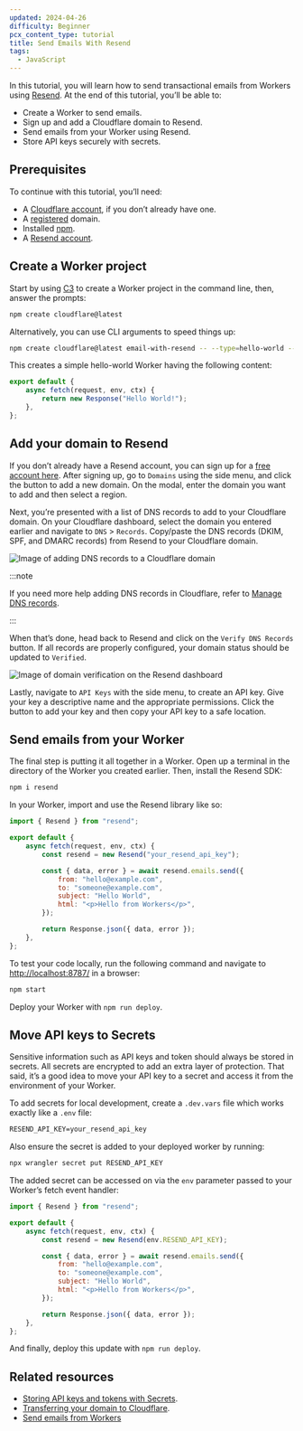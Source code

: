```yaml
---
updated: 2024-04-26
difficulty: Beginner
pcx_content_type: tutorial
title: Send Emails With Resend
tags:
  - JavaScript
---
```


In this tutorial, you will learn how to send transactional emails from Workers using [Resend](https://resend.com/). At the end of this tutorial, you’ll be able to:

- Create a Worker to send emails.
- Sign up and add a Cloudflare domain to Resend.
- Send emails from your Worker using Resend.
- Store API keys securely with secrets.

## Prerequisites

To continue with this tutorial, you’ll need:

- A [Cloudflare account](https://dash.cloudflare.com/sign-up/workers-and-pages), if you don’t already have one.
- A [registered](/registrar/get-started/register-domain/) domain.
- Installed [npm](https://docs.npmjs.com/getting-started).
- A [Resend account](https://resend.com/signup).

## Create a Worker project

Start by using [C3](/pages/get-started/c3/) to create a Worker project in the command line, then, answer the prompts:

```sh
npm create cloudflare@latest
```

Alternatively, you can use CLI arguments to speed things up:

```sh
npm create cloudflare@latest email-with-resend -- --type=hello-world --ts=false --git=true --deploy=false
```

This creates a simple hello-world Worker having the following content:

```js
export default {
	async fetch(request, env, ctx) {
		return new Response("Hello World!");
	},
};
```

## Add your domain to Resend

If you don’t already have a Resend account, you can sign up for a [free account here](https://resend.com/signup). After signing up, go to `Domains` using the side menu, and click the button to add a new domain. On the modal, enter the domain you want to add and then select a region.

Next, you’re presented with a list of DNS records to add to your Cloudflare domain. On your Cloudflare dashboard, select the domain you entered earlier and navigate to `DNS` > `Records`. Copy/paste the DNS records (DKIM, SPF, and DMARC records) from Resend to your Cloudflare domain.

![Image of adding DNS records to a Cloudflare domain](~/assets/images/workers/tutorials/resend/add_dns_records.png)

:::note

If you need more help adding DNS records in Cloudflare, refer to [Manage DNS records](/dns/manage-dns-records/how-to/create-dns-records/).

:::

When that’s done, head back to Resend and click on the `Verify DNS Records` button. If all records are properly configured, your domain status should be updated to `Verified`.

![Image of domain verification on the Resend dashboard](~/assets/images/workers/tutorials/resend/verified_domain.png)

Lastly, navigate to `API Keys` with the side menu, to create an API key. Give your key a descriptive name and the appropriate permissions. Click the button to add your key and then copy your API key to a safe location.

## Send emails from your Worker

The final step is putting it all together in a Worker. Open up a terminal in the directory of the Worker you created earlier. Then, install the Resend SDK:

```sh
npm i resend
```

In your Worker, import and use the Resend library like so:

```jsx
import { Resend } from "resend";

export default {
	async fetch(request, env, ctx) {
		const resend = new Resend("your_resend_api_key");

		const { data, error } = await resend.emails.send({
			from: "hello@example.com",
			to: "someone@example.com",
			subject: "Hello World",
			html: "<p>Hello from Workers</p>",
		});

		return Response.json({ data, error });
	},
};
```

To test your code locally, run the following command and navigate to [http://localhost:8787/](http://localhost:8787/) in a browser:

```sh
npm start
```

Deploy your Worker with `npm run deploy`.

## Move API keys to Secrets

Sensitive information such as API keys and token should always be stored in secrets. All secrets are encrypted to add an extra layer of protection. That said, it’s a good idea to move your API key to a secret and access it from the environment of your Worker.

To add secrets for local development, create a `.dev.vars` file which works exactly like a `.env` file:

```txt
RESEND_API_KEY=your_resend_api_key
```

Also ensure the secret is added to your deployed worker by running:

```sh title="Add secret to deployed Worker"
npx wrangler secret put RESEND_API_KEY
```

The added secret can be accessed on via the `env` parameter passed to your Worker’s fetch event handler:

```jsx
import { Resend } from "resend";

export default {
	async fetch(request, env, ctx) {
		const resend = new Resend(env.RESEND_API_KEY);

		const { data, error } = await resend.emails.send({
			from: "hello@example.com",
			to: "someone@example.com",
			subject: "Hello World",
			html: "<p>Hello from Workers</p>",
		});

		return Response.json({ data, error });
	},
};
```

And finally, deploy this update with `npm run deploy`.

## Related resources

- [Storing API keys and tokens with Secrets](/workers/configuration/secrets/).
- [Transferring your domain to Cloudflare](/registrar/get-started/transfer-domain-to-cloudflare/).
- [Send emails from Workers](/email-routing/email-workers/send-email-workers/)
